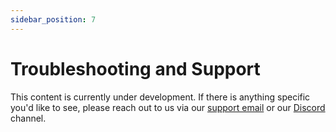 ```yaml
---
sidebar_position: 7
---
```


# Troubleshooting and Support

This content is currently under development. If there is anything specific you'd like to see, please reach out to us via our [support email](https://customer.support.eyer.ai/servicedesk/customer/portal/1/create/1) or our [Discord](https://discord.gg/c2nuGEGPs2) channel.